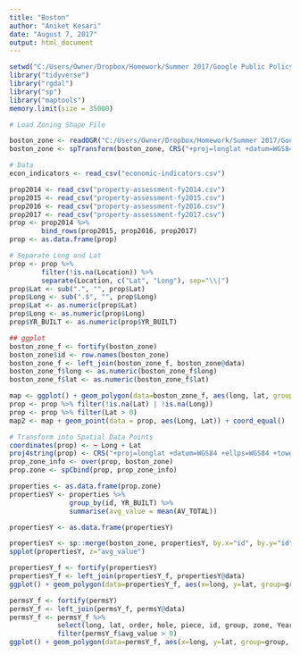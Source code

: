 ```yaml
---
title: "Boston"
author: "Aniket Kesari"
date: "August 7, 2017"
output: html_document
---
```


```r
setwd("C:/Users/Owner/Dropbox/Homework/Summer 2017/Google Public Policy Fellowship/Innovation Districts/Data/Boston")
library("tidyverse")
library("rgdal")
library("sp")
library("maptools")
memory.limit(size = 35000)

# Load Zoning Shape File

boston_zone <- readOGR("C:/Users/Owner/Dropbox/Homework/Summer 2017/Google Public Policy Fellowship/Innovation Districts/Data/Boston/Bos_neighborhoods/Bos_neighborhoods (1)", layer="Bos_neighborhoods")
boston_zone <- spTransform(boston_zone, CRS("+proj=longlat +datum=WGS84"))

# Data
econ_indicators <- read_csv("economic-indicators.csv")

prop2014 <- read_csv("property-assessment-fy2014.csv")
prop2015 <- read_csv("property-assessment-fy2015.csv")
prop2016 <- read_csv("property-assessment-fy2016.csv")
prop2017 <- read_csv("property-assessment-fy2017.csv")
prop <- prop2014 %>%
        bind_rows(prop2015, prop2016, prop2017)
prop <- as.data.frame(prop)

# Separate Long and Lat
prop <- prop %>%
        filter(!is.na(Location)) %>%
        separate(Location, c("Lat", "Long"), sep="\\|")
prop$Lat <- sub(".", "", prop$Lat)
prop$Long <- sub(".$", "", prop$Long)
prop$Lat <- as.numeric(prop$Lat)
prop$Long <- as.numeric(prop$Long)
prop$YR_BUILT <- as.numeric(prop$YR_BUILT)

## ggplot
boston_zone_f <- fortify(boston_zone)
boston_zone$id <- row.names(boston_zone)
boston_zone_f <- left_join(boston_zone_f, boston_zone@data)
boston_zone_f$long <- as.numeric(boston_zone_f$long)
boston_zone_f$lat <- as.numeric(boston_zone_f$lat)

map <- ggplot() + geom_polygon(data=boston_zone_f, aes(long, lat, group = group, fill = Name))
prop <- prop %>% filter(!is.na(Lat) | !is.na(Long))
prop <- prop %>% filter(Lat > 0)
map2 <- map + geom_point(data = prop, aes(Long, Lat)) + coord_equal() 

# Transform into Spatial Data Points
coordinates(prop) <- ~ Long + Lat
proj4string(prop) <- CRS("+proj=longlat +datum=WGS84 +ellps=WGS84 +towgs84=0,0,0")
prop_zone_info <- over(prop, boston_zone)
prop.zone <- spCbind(prop, prop_zone_info)

properties <- as.data.frame(prop.zone)
propertiesY <- properties %>%
               group_by(id, YR_BUILT) %>%
               summarise(avg_value = mean(AV_TOTAL))

propertiesY <- as.data.frame(propertiesY)

propertiesY <- sp::merge(boston_zone, propertiesY, by.x="id", by.y="id", duplicateGeoms=TRUE)
spplot(propertiesY, z="avg_value")

propertiesY_f <- fortify(propertiesY)
propertiesY_f <- left_join(propertiesY_f, propertiesY@data)
ggplot() + geom_polygon(data=propertiesY_f, aes(x=long, y=lat, group=group, fill=avg_value)) + facet_wrap(YR_BUILT)

permsY_f <- fortify(permsY)
permsY_f <- left_join(permsY_f, permsY@data)
permsY_f <- permsY_f %>%
            select(long, lat, order, hole, piece, id, group, zone, Year, avg_value) %>%
            filter(permsY_f$avg_value > 0)
ggplot() + geom_polygon(data=permsY_f, aes(x=long, y=lat, group=group, fill=avg_value)) + facet_wrap(~Year)
```